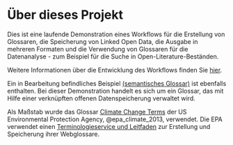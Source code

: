 # Über dieses Projekt {.unnumbered}

Dies ist eine laufende Demonstration eines Workflows für die Erstellung von Glossaren, die Speicherung von Linked Open Data, die Ausgabe in mehreren Formaten und die Verwendung von Glossaren für die Datenanalyse - zum Beispiel für die Suche in Open-Literature-Beständen.

Weitere Informationen über die Entwicklung des Workflows finden Sie [hier](https://github.com/TIBHannover/semantic-glosar).

Ein in Bearbeitung befindliches Beispiel [(semantisches Glossar)](cosite001.ipynb) ist ebenfalls enthalten. Bei dieser Demonstration handelt es sich um ein Glossar, das mit Hilfe einer verknüpften offenen Datenspeicherung verwaltet wird. 

Als Maßstab wurde das Glossar [Climate Change Terms](resources/cct.qmd) der US Environmental Protection Agency, @epa_climate_2013, verwendet. Die EPA verwendet einen [Terminologieservice und Leitfaden](https://www.epa.gov/web-policies-and-procedures/web-standard-glossaries) zur Erstellung und Speicherung ihrer Webglossare.
